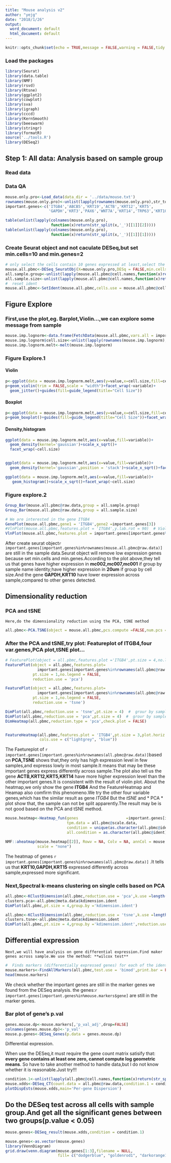 ```yaml
---
title: "Mouse analysis v2"
author: "yejg"
date: "2018/1/26"
output:
  word_document: default
  html_document: default
---
```



```r
knitr::opts_chunk$set(echo = TRUE,message = FALSE,warning = FALSE,tidy = TRUE,fig.width=12, fig.height=10,highlight = TRUE)
```

### Load the packages
```r
library(Seurat)
library(data.table)
library(NMF)
library(rsvd)
library(Rtsne)
library(ggplot2)
library(cowplot)
library(sva)
library(igraph)
library(cccd)
library(KernSmooth)
library(beeswarm)
library(stringr)
library(formatR)
source('../tools.R')
library(DESeq2)
```

## Step 1: All data: Analysis based on sample group
###  Read data
###  Data QA
```r
mouse.only.pro<-Load_data(data_dir = '../data/mouse.txt')
rownames(mouse.only.pro)<-unlist(lapply(rownames(mouse.only.pro),str_to_upper))
important.genes<-c('ITGB4','ABCB5','KRT19','ACTB','KRT12','KRT5',
                   'GAPDH','KRT3','PAX6','WNT7A','KRT14','TRP63','KRT10')

table(unlist(lapply(colnames(mouse.only.pro),
                    function(x)return(str_split(x,'_')[[1]][2]))))
table(unlist(lapply(colnames(mouse.only.pro),
                    function(x)return(str_split(x,'_')[[1]][1]))))
```


###  Create Seurat object and not caculate DESeq,but set **min.cells=10** and **min.genes=2** 
```r
# only select the cells contain 10 genes expressed at least,select the genes must be expressed in two cells at least
mouse.all.pbmc<-DESeq_SeuratObj(X=mouse.only.pro,DESq = FALSE,min.cells = 10,min.genes = 2)
all.sample.group<-unlist(lapply(mouse.all.pbmc@cell.names,function(x)return(str_split(x,'_')[[1]][1])))
all.sample.size<-unlist(lapply(mouse.all.pbmc@cell.names,function(x)return(str_split(x,'_')[[1]][2])))
#  reset ident
mouse.all.pbmc<-SetIdent(mouse.all.pbmc,cells.use = mouse.all.pbmc@cell.names,ident.use = all.sample.size)
```

## Figure Explore
###  First,use the plot,eg. Barplot,Violin...,we can explore some message from sample

```r
mouse.imp.lognorm<-data.frame(FetchData(mouse.all.pbmc,vars.all = important.genes[important.genes%in%rownames(mouse.all.pbmc@raw.data)]))
mouse.imp.lognorm$cell.size<-unlist(lapply(rownames(mouse.imp.lognorm),function(x)return(str_split(x,'_')[[1]][2])))
mouse.imp.lognorm.melt<-melt(mouse.imp.lognorm)
```

### Figure Explore.1
#### Violin
```r
p<-ggplot(data = mouse.imp.lognorm.melt,aes(y=value,x=cell.size,fill=cell.size))
p+geom_violin(trim = FALSE,scale = "width")+facet_wrap(~variable)+
  geom_jitter()+guides(fill=guide_legend(title="Cell Size"))

```
#### Boxplot
```r
p<-ggplot(data = mouse.imp.lognorm.melt,aes(y=value,x=cell.size,fill=cell.size))
p+geom_boxplot()+guides(fill=guide_legend(title="Cell Size"))+facet_wrap(~variable)
```

#### Density,histogram
```r
ggplot(data = mouse.imp.lognorm.melt,aes(x=value,fill=variable))+
  geom_density(kernel='gaussian')+scale_x_sqrt()+
  facet_wrap(~cell.size)


ggplot(data = mouse.imp.lognorm.melt,aes(x=value,fill=variable))+
  geom_density(kernel='gaussian',position = 'stack')+scale_x_sqrt()+facet_wrap(~cell.size)

ggplot(data = mouse.imp.lognorm.melt,aes(x=value,fill=variable))+
   geom_histogram()+scale_x_sqrt()+facet_wrap(~cell.size)

```

### Figure explore.2
```r
Group_Bar(mouse.all.pbmc@raw.data,group = all.sample.group)
Group_Bar(mouse.all.pbmc@raw.data,group = all.sample.size)

# We are interested in the gene ITGB4 
GenePlot(mouse.all.pbmc,gene1 = 'ITGB4',gene2 =important.genes[3])
#VlnPlot(mouse.all.pbmc,features.plot = 'ITGB4',y.lab.rot = 90)  # Violinn plot of gene ITGB in all sample
VlnPlot(mouse.all.pbmc,features.plot = important.genes[important.genes%in%rownames(mouse.all.pbmc@raw.data)],y.lab.rot = 90)  # Violinn plot of gene ITGB in all sample
```

 After create seurat object`r important.genes[important.genes%in%rownames(mouse.all.pbmc@raw.data)]` are still in the sample data.Seurat object will remove low expression genes because set min.cells and min.genes.According to the plot above,they tell us that genes have higher expression in **mc002,mc007,mc001** if group by sample name identity;have higher expression in **20um** if group by cell size.And the gene **GAPDH,KRT10** have lower expression across sample,compared to other genes detected.
  
  
##  Dimensionality reduction
###  **PCA** and **tSNE**
    Here,do the dimensionality reduction using the PCA, tSNE method 
```r
all.pbmc<-PCA.TSNE(object = mouse.all.pbmc,pcs.compute =FALSE,num.pcs = 28)
```


### After the PCA and tSNE,try plot: Featureplot of **ITGB4**,four var.genes,PCA plot,tSNE plot...
```r
# FeaturePlot(object = all.pbmc,features.plot ='ITGB4',pt.size = 4,no.legend = FALSE)  # ITGB4 gene in part dataset
FeaturePlot(object = all.pbmc,features.plot=
              important.genes[important.genes%in%rownames(all.pbmc@raw.data)],
            pt.size = 1,no.legend = FALSE,
            reduction.use = 'pca')  

FeaturePlot(object = all.pbmc,features.plot=
              important.genes[important.genes%in%rownames(all.pbmc@raw.data)],
            pt.size = 1,no.legend = FALSE,
            reduction.use = 'tsne') 

DimPlot(all.pbmc,reduction.use = 'tsne',pt.size = 4)  #  grour by sample
DimPlot(all.pbmc,reduction.use = 'pca',pt.size = 4)  #  grour by sample
DimHeatmap(all.pbmc,reduction.type = 'pca',check.plot = FALSE)


FeatureHeatmap(all.pbmc,features.plot = 'ITGB4',pt.size = 3,plot.horiz = TRUE,
               cols.use = c("lightgrey", "blue"))
```

The Faetureplot of `r important.genes[important.genes%in%rownames(all.pbmc@raw.data)]`based on **PCA,TSNE** shows that,they only has high expression level in few samples,and expresss lowly in most sample.It means that may be these important genes express differently across sample.The plot also tell us the gene **ACTB,KRT12,KRT5,KRT14** have more higher expression level than the other important genes.It is consistent with the result of violin plot.
   About the heatmap,we only  show the gene **ITGB4** And the FeatureHeatmap and Heamap also comfirm this phenomeno.We try the other four variable genes,which has the similar result as gene *ITGB4*
   But the *tSNE* and * PCA * plot show that, the sample can not be split apparently.The result may be is not good based on the PCA and tSNE method.
   

```r
mouse.heatmap<-Heatmap_fun(genes                     =important.genes[important.genes%in%rownames(all.pbmc@raw.data)],
                           tpm.data = all.pbmc@scale.data,
                           condition = unique(as.character(all.pbmc@ident)),
                           all.condition = as.character(all.pbmc@ident))

NMF::aheatmap(mouse.heatmap[[2]], Rowv = NA, Colv = NA, annCol = mouse.heatmap[[1]], 
              scale = "none")

```


The heatmap of genes `r important.genes[important.genes%in%rownames(all.pbmc@raw.data)]` .It tells us that **KRT10,GAPDH,KRT15** expressed differently across sample,expressed more significant.


  
###  Next,Spectral k-means clustering on single cells based on PCA
```r
all.pbmc<-KClustDimension(all.pbmc,reduction.use = 'pca',k.use =length(unique(all.sample.size)))
clusters.pca<-all.pbmc@meta.data$kdimension.ident
DimPlot(all.pbmc,pt.size = 4,group.by ='kdimension.ident')
```

```r
all.pbmc<-KClustDimension(all.pbmc,reduction.use = 'tsne',k.use =length(unique(all.sample.size)))
clusters.tsne<-all.pbmc@meta.data$kdimension.ident
DimPlot(all.pbmc,pt.size = 4,group.by ='kdimension.ident',reduction.use = 'tsne')
```


##  Differential expression
    Next,we will have analysis on gene differential expression.Find maker genes across sample.We use the method: **wilcox test**
```r
#  Finds markers (differentially expressed genes) for each of the identity classes in a dataset
mouse.markers<-FindAllMarkers(all.pbmc,test.use = 'bimod',print.bar = FALSE)
head(mouse.markers)
```

We check whether the important genes are still in the marker genes we found from the DESeq analysis.
the genes:`r important.genes[important.genes%in%mouse.markers$gene]` are still in the marker genes.  


### Bar plot of gene's p.val
```r
genes.mouse.dp<-mouse.markers[,'p_val_adj',drop=FALSE]
colnames(genes.mouse.dp)<-'p_val'
mouse.p.genes<-DESeq_Genes(p.data = genes.mouse.dp)
```

Differential expression.

When use the DESeq,it must require the gene count matrix satisify that: **every gene contains at least one zero, cannot compute log geometric means**. So have to take another method to handle data,but I do not know whether it is  reasonable.Just  try!!!

```r
condition.1<-unlist(lapply(all.pbmc@cell.names,function(x)return(str_split(x,'_')[[1]][2])))
mouse.xdds<-DESeq_CT(count.data = all.pbmc@raw.data,condition.1 = condition.1)
plotDispEsts(mouse.xdds,main='Per-gene Dispersion')
```

## Do the DESeq test across all cells with sample group.And get all the  significant genes between two groups(p.value < 0.05)
```r
mouse.genes<-DESeq_result(mouse.xdds,condition = condition.1)
```


```r
mouse.genes<-as.vector(mouse.genes)
library(VennDiagram)
grid.draw(venn.diagram(mouse.genes[1:3],filename = NULL,
                       fill= c("dodgerblue", "goldenrod1", "darkorange1")))
```